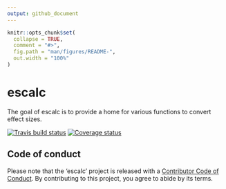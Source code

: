 ```yaml
---
output: github_document
---
```


<!-- README.md is generated from README.Rmd. Please edit that file -->

```r
knitr::opts_chunk$set(
  collapse = TRUE,
  comment = "#>",
  fig.path = "man/figures/README-",
  out.width = "100%"
)
```

# escalc

The goal of escalc is to provide a home for various functions to convert effect sizes.

[![Travis build status](https://travis-ci.org/wviechtb/escalc.svg?branch=master)](https://travis-ci.org/wviechtb/escalc) [![Coverage status](https://codecov.io/gh/wviechtb/escalc/branch/master/graph/badge.svg)](https://codecov.io/github/wviechtb/escalc?branch=master)

## Code of conduct

Please note that the 'escalc' project is released with a [Contributor Code of Conduct](CODE_OF_CONDUCT.md). By contributing to this project, you agree to abide by its terms.
